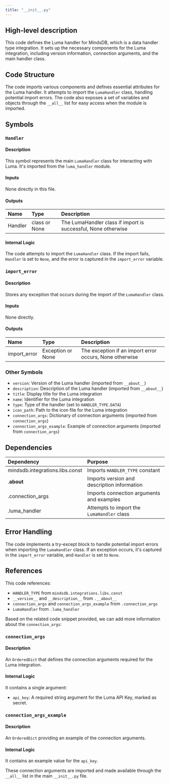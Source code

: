 ```yaml
---
title: "__init__.py"
---
```


## High-level description
This code defines the Luma handler for MindsDB, which is a data handler type integration. It sets up the necessary components for the Luma integration, including version information, connection arguments, and the main handler class.

## Code Structure
The code imports various components and defines essential attributes for the Luma handler. It attempts to import the `LumaHandler` class, handling potential import errors. The code also exposes a set of variables and objects through the `__all__` list for easy access when the module is imported.

## Symbols

### `Handler`
#### Description
This symbol represents the main `LumaHandler` class for interacting with Luma. It's imported from the `luma_handler` module.

#### Inputs
None directly in this file.

#### Outputs
| Name | Type | Description |
|:-----|:-----|:------------|
| Handler | class or None | The LumaHandler class if import is successful, None otherwise |

#### Internal Logic
The code attempts to import the `LumaHandler` class. If the import fails, `Handler` is set to `None`, and the error is captured in the `import_error` variable.

### `import_error`
#### Description
Stores any exception that occurs during the import of the `LumaHandler` class.

#### Inputs
None directly.

#### Outputs
| Name | Type | Description |
|:-----|:-----|:------------|
| import_error | Exception or None | The exception if an import error occurs, None otherwise |

### Other Symbols
- `version`: Version of the Luma handler (imported from `__about__`)
- `description`: Description of the Luma handler (imported from `__about__`)
- `title`: Display title for the Luma integration
- `name`: Identifier for the Luma integration
- `type`: Type of the handler (set to `HANDLER_TYPE.DATA`)
- `icon_path`: Path to the icon file for the Luma integration
- `connection_args`: Dictionary of connection arguments (imported from `connection_args`)
- `connection_args_example`: Example of connection arguments (imported from `connection_args`)

## Dependencies
| Dependency | Purpose |
|:-----------|:--------|
| mindsdb.integrations.libs.const | Imports `HANDLER_TYPE` constant |
| .__about__ | Imports version and description information |
| .connection_args | Imports connection arguments and examples |
| .luma_handler | Attempts to import the `LumaHandler` class |

## Error Handling
The code implements a try-except block to handle potential import errors when importing the `LumaHandler` class. If an exception occurs, it's captured in the `import_error` variable, and `Handler` is set to `None`.

## References
This code references:
- `HANDLER_TYPE` from `mindsdb.integrations.libs.const`
- `__version__` and `__description__` from `.__about__`
- `connection_args` and `connection_args_example` from `.connection_args`
- `LumaHandler` from `.luma_handler`

Based on the related code snippet provided, we can add more information about the `connection_args`:

### `connection_args`
#### Description
An `OrderedDict` that defines the connection arguments required for the Luma integration.

#### Internal Logic
It contains a single argument:
- `api_key`: A required string argument for the Luma API Key, marked as secret.

### `connection_args_example`
#### Description
An `OrderedDict` providing an example of the connection arguments.

#### Internal Logic
It contains an example value for the `api_key`.

These connection arguments are imported and made available through the `__all__` list in the main `__init__.py` file.